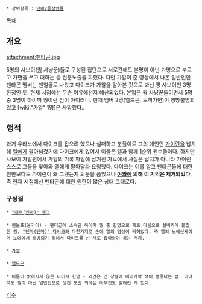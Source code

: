  * 상위항목 : [[덴마/등장인물]]

[[목차]]
== 개요 ==
attachment:펜타곤.jpg

5명의 사보이([[퀑]] 사냥꾼)들로 구성된 집단으로 서로간에도 본명이 아닌 가명으로 부르고 가면을 쓰고 대하는 등 신분노출을 피했다. 다만 가알이 준 영상에서 나온 일반인인 펜타곤 멤버는 맨얼굴로 나왔고 다이크가 가알을 알아본 것으로 봐선 퀑 사보이인 3명 한정인 듯. 현재 시점에선 무슨 이유에선지 해산되었다. 본업은 퀑 사냥꾼들이면서 5명 중 3명이 하이퍼 퀑이란 점이 아이러니. 현재 멤버 2명(엘드곤, 토끼가면)이 행방불명되었고 [wiki:"가알" 1명]은 사망했다..

== 행적 ==
과거 우라노에서 다이크를 잡으려 했으나 실패하고 분풀이로 그의 애인인 [[가이린]]을 납치해 [[엘]]에게 팔아넘겼기에 다이크에게 있어서 이들은 엘과 함께 1순위 원수들이다. 하지만 사보이 가알편에서 가알의 기록 파일에 남겨진 자료에서 사실은 납치가 아니라 가이린 스스로 그들을 찾아와 엘에게 팔아달라 요청했다. 다이크는 이를 알고 펜타곤들에 대한 원한보다도 가이린이 왜 그랬는지 의문을 품었으나 '''[[야와]]에 의해 이 기억은 제거되었다'''. 즉 현재 시점에선 펜타곤에 대한 원한이 많은 상태 그대로다.

=== 구성원 === 

 * [["제트(덴마)" 행크]]
 
 * 렌돌프(웅가이) - 펜타곤에 소속된 하이퍼 퀑 중 한명으로 제트 다음으로 실버퀵에 붙잡힌 퀑. [["덴마(덴마)" 다이크]]와 마찬가지로 손에 엘의 염상이 찍혀있다. 즉 엘의 노예신세이며 노예에서 해방되기 위해서 다이크를 산 채로 잡아와야 하는 처지.
 
 * [[가알]] 
 
 * [[엘드곤]]
 
 * 이름이 밝혀지지 않은 나머지 한명 - 외견은 긴 장발에 머리카락 색이 빨갛다는 점. 이녀석도 퀑이 아닌 일반인으로 생긴 모습 외에는 아무것도 밝혀진 게 없다.


[[각주]]
